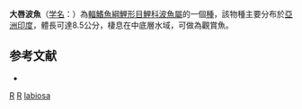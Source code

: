 {{Speciesbox 
| taxon = Rasbora labiosa
| status = NE
| status_system = IUCN3.1
| authority = [[Mukerji|Mukerji]], 1935
| synonyms = *''Parluciosoma labiosa''<br /><small>Mukerji, 1935</small>
*''Rasbora daniconius labiosa''<br /><small>Mukerji, 1935</small>
}}
'''大唇波魚'''（[[学名|学名]]：{{lang|la|'''''Rasbora labiosa'''''}}）為[[輻鰭魚綱|輻鰭魚綱]][[鯉形目|鯉形目]][[鯉科|鯉科]][[波魚屬|波魚屬]]的一個[[種|種]]，該物種主要分布於[[亞洲|亞洲]][[印度|印度]]，體長可達8.5公分，棲息在中底層水域，可做為觀賞魚。

==参考文献==
*{{FishBase_species|genus=Rasbora|species=labiosa|year=2011|month=12}}

{{Taxonbar}}

[[Category:1935年描述的鱼类|R]]
[[Category:觀賞魚|R]]
[[Category:波魚屬|labiosa]]